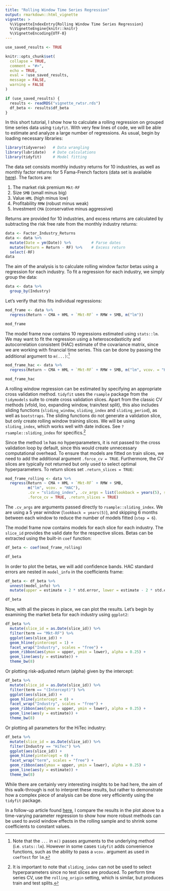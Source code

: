 ```yaml
---
title: "Rolling Window Time Series Regression"
output: rmarkdown::html_vignette
vignette: >
  %\VignetteIndexEntry{Rolling Window Time Series Regression}
  %\VignetteEngine{knitr::knitr}
  %\VignetteEncoding{UTF-8}
---
```


```r
use_saved_results <- TRUE

knitr::opts_chunk$set(
  collapse = TRUE,
  comment = "#>",
  echo = TRUE,
  eval = !use_saved_results,
  message = FALSE,
  warning = FALSE
)

if (use_saved_results) {
  results <- readRDS("vignette_rwtsr.rds")
  df_beta <- results$df_beta
}
```

In this short tutorial, I show how to calculate a rolling regression on grouped time series data using `tidyfit`. With very few lines of code, we will be able to estimate and analyze a large number of regressions. As usual, begin by loading necessary libraries:

```r
library(tidyverse)   # Data wrangling
library(lubridate)   # Date calculations
library(tidyfit)     # Model fitting
```

The data set consists monthly industry returns for 10 industries, as well as monthly factor returns for 5 Fama-French factors (data set is available  [here](https://mba.tuck.dartmouth.edu/pages/faculty/ken.french/data_library.html)). The factors are:

  1. The market risk premium `Mkt-RF`
  2. Size `SMB` (small minus big)
  3. Value `HML` (high minus low)
  4. Profitability `RMW` (robust minus weak)
  5. Investment `CMA` (conservative minus aggressive)
  
Returns are provided for 10 industries, and excess returns are calculated by subtracting the risk free rate from the monthly industry returns:

```r
data <- Factor_Industry_Returns
data <- data %>% 
  mutate(Date = ym(Date)) %>%         # Parse dates
  mutate(Return = Return - RF) %>%    # Excess return
  select(-RF)
data
```

The aim of the analysis is to calculate rolling window factor betas using a regression for each industry. To fit a regression for each industry, we simply group the data:

```r
data <- data %>% 
  group_by(Industry)
```

Let's verify that this fits individual regressions:

```r
mod_frame <- data %>% 
  regress(Return ~ CMA + HML + `Mkt-RF` + RMW + SMB, m("lm"))

mod_frame
```

The model frame now contains 10 regressions estimated using `stats::lm`. We may want to fit the regression using a heteroscedasticity and autocorrelation consistent (HAC) estimate of the covariance matrix, since we are working with financial time series. This can be done by passing the additional argument to `m(...)`:^[Note that the `...` in `m()` passes arguments to the underlying method (i.e. `stats::lm`). However in some cases `tidyfit` adds convenience functions, such as the ability to pass a `vcov.` argument as used in `coeftest` for `lm`.]

```r
mod_frame_hac <- data %>% 
  regress(Return ~ CMA + HML + `Mkt-RF` + RMW + SMB, m("lm", vcov. = "HAC"))

mod_frame_hac
```

A rolling window regression can be estimated by specifying an appropriate cross validation method. `tidyfit` uses the `rsample` package from the `tidymodels` suite to create cross validation slices. Apart from the classic CV methods (vfold, loo, expanding window, train/test split), this also includes sliding functions (`sliding_window`, `sliding_index` and `sliding_period`), as well as `bootstraps`. The sliding functions do not generate a validation slice, but only create rolling window training slices. We will be using `sliding_index`, which works well with date indices. See `?rsample::sliding_index` for specifics.^[It is important to note that `sliding_index` can not be used to select hyperparameters since no test slices are produced. To perform time series CV, use the `rolling_origin` setting, which is similar, but produces train and test splits.]

Since the method `lm` has no hyperparameters, it is not passed to the cross validation loop by default, since this would create unnecessary computational overhead. To ensure that models are fitted on train slices, we need to add the additional argument `.force_cv = TRUE`. Furthermore, the CV slices are typically not returned but only used to select optimal hyperparameters. To return slices set `.return_slices = TRUE`:

```r
mod_frame_rolling <- data %>% 
  regress(Return ~ CMA + HML + `Mkt-RF` + RMW + SMB,
          m("lm", vcov. = "HAC"),
          .cv = "sliding_index", .cv_args = list(lookback = years(5), step = 6, index = "Date"),
          .force_cv = TRUE, .return_slices = TRUE)
```

The `.cv_args` are arguments passed directly to `rsample::sliding_index`. We are using a 5 year window (`lookback = years(5)`), and skipping 6 months between each window to reduce the number of models fitted (`step = 6`).

The model frame now contains models for each slice for each industry. The `slice_id` provides the valid date for the respective slices. Betas can be extracted using the built-in `coef` function:

```r
df_beta <- coef(mod_frame_rolling)
```

```r
df_beta
```

In order to plot the betas, we will add confidence bands. HAC standard errors are nested in `model_info` in the coefficients frame:

```r
df_beta <- df_beta %>% 
  unnest(model_info) %>% 
  mutate(upper = estimate + 2 * std.error, lower = estimate - 2 * std.error)
```

```r
df_beta
```

Now, with all the pieces in place, we can plot the results. Let's begin by examining the market beta for each industry using `ggplot2`:

```r
df_beta %>% 
  mutate(slice_id = as.Date(slice_id)) %>% 
  filter(term == "Mkt-RF") %>% 
  ggplot(aes(slice_id)) +
  geom_hline(yintercept = 1) +
  facet_wrap("Industry", scales = "free") +
  geom_ribbon(aes(ymax = upper, ymin = lower), alpha = 0.25) +
  geom_line(aes(y = estimate)) +
  theme_bw(8)
```

Or plotting risk-adjusted return (alpha) given by the intercept:

```r
df_beta %>% 
  mutate(slice_id = as.Date(slice_id)) %>% 
  filter(term == "(Intercept)") %>% 
  ggplot(aes(slice_id)) +
  geom_hline(yintercept = 0) +
  facet_wrap("Industry", scales = "free") +
  geom_ribbon(aes(ymax = upper, ymin = lower), alpha = 0.25) +
  geom_line(aes(y = estimate)) +
  theme_bw(8)
```

Or plotting all parameters for the HiTec industry:

```r
df_beta %>% 
  mutate(slice_id = as.Date(slice_id)) %>% 
  filter(Industry == "HiTec") %>% 
  ggplot(aes(slice_id)) +
  geom_hline(yintercept = 0) +
  facet_wrap("term", scales = "free") +
  geom_ribbon(aes(ymax = upper, ymin = lower), alpha = 0.25) +
  geom_line(aes(y = estimate)) +
  theme_bw(8)
```

While there are certainly very interesting insights to be had here, the aim of this walk-through is not to interpret these results, but rather to demonstrate how a complex piece of analysis can be done very efficiently using the `tidyfit` package.

In a follow-up article found [here](https://tidyfit.unchartedml.com/articles/Time-varying_parameters_vs_rolling_windows.html), I compare the results in the plot above to a time-varying parameter regression to show how more robust methods can be used to avoid window effects in the rolling sample and to shrink some coefficients to constant values.
